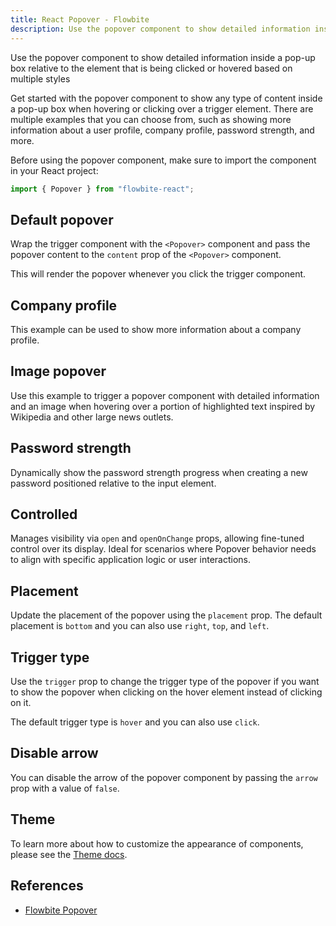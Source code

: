 ---
title: React Popover - Flowbite
description: Use the popover component to show detailed information inside a pop-up box relative to the element that is being clicked or hovered based on multiple styles
---

Use the popover component to show detailed information inside a pop-up box relative to the element that is being clicked or hovered based on multiple styles

Get started with the popover component to show any type of content inside a pop-up box when hovering or clicking over a trigger element. There are multiple examples that you can choose from, such as showing more information about a user profile, company profile, password strength, and more.

Before using the popover component, make sure to import the component in your React project:

```jsx
import { Popover } from "flowbite-react";
```

## Default popover

Wrap the trigger component with the `<Popover>` component and pass the popover content to the `content` prop of the `<Popover>` component.

This will render the popover whenever you click the trigger component.

<Example name="popover.root" />

## Company profile

This example can be used to show more information about a company profile.

<Example name="popover.profile" />

## Image popover

Use this example to trigger a popover component with detailed information and an image when hovering over a portion of highlighted text inspired by Wikipedia and other large news outlets.

<Example name="popover.image" />

## Password strength

Dynamically show the password strength progress when creating a new password positioned relative to the input element.

<Example name="popover.password" />

## Controlled

Manages visibility via `open` and `openOnChange` props, allowing fine-tuned control over its display. Ideal for scenarios where Popover behavior needs to align with specific application logic or user interactions.

<Example name="popover.controlled" />

## Placement

Update the placement of the popover using the `placement` prop. The default placement is `bottom` and you can also use `right`, `top`, and `left`.

<Example name="popover.placement" />

## Trigger type

Use the `trigger` prop to change the trigger type of the popover if you want to show the popover when clicking on the hover element instead of clicking on it.

The default trigger type is `hover` and you can also use `click`.

<Example name="popover.trigger" />

## Disable arrow

You can disable the arrow of the popover component by passing the `arrow` prop with a value of `false`.

<Example name="popover.disableArrow" />

## Theme

To learn more about how to customize the appearance of components, please see the [Theme docs](/docs/customize/theme).

<Theme name="popover" />

## References

- [Flowbite Popover](https://flowbite.com/docs/components/popover/)
